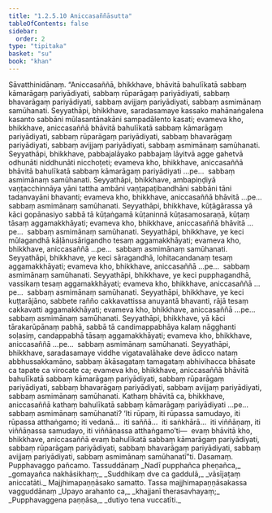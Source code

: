 ```yaml
---
title: "1.2.5.10 Aniccasaññāsutta"
tableOfContents: false
sidebar:
  order: 2
type: "tipitaka"
basket: "su"
book: "khan"
---
```



<DynamicBreadcrumb />

<Division number="102" book="khan" bookNo="13" page="126">

<Paragraph number="636" book="khan">
Sāvatthinidānaṃ. “Aniccasaññā, bhikkhave, bhāvitā bahulīkatā sabbaṃ kāmarāgaṃ pariyādiyati, sabbaṃ rūparāgaṃ pariyādiyati, sabbaṃ bhavarāgaṃ pariyādiyati, sabbaṃ avijjaṃ pariyādiyati, sabbaṃ asmimānaṃ samūhanati.
</Paragraph>

<Paragraph number="637" book="khan">
Seyyathāpi, bhikkhave, saradasamaye kassako mahānaṅgalena kasanto sabbāni mūlasantānakāni sampadālento kasati; evameva kho, bhikkhave, aniccasaññā bhāvitā bahulīkatā sabbaṃ kāmarāgaṃ pariyādiyati, sabbaṃ rūparāgaṃ pariyādiyati, sabbaṃ bhavarāgaṃ pariyādiyati, sabbaṃ avijjaṃ pariyādiyati, sabbaṃ asmimānaṃ samūhanati.
</Paragraph>

<Paragraph number="638" book="khan">
Seyyathāpi, bhikkhave, pabbajalāyako pabbajaṃ lāyitvā agge gahetvā odhunāti niddhunāti nicchoṭeti; evameva kho, bhikkhave, aniccasaññā bhāvitā bahulīkatā sabbaṃ kāmarāgaṃ pariyādiyati …pe…  sabbaṃ asmimānaṃ samūhanati.
</Paragraph>

<Paragraph number="639" book="khan">
Seyyathāpi, bhikkhave, ambapiṇḍiyā vaṇṭacchinnāya yāni tattha ambāni vaṇṭapaṭibandhāni sabbāni tāni tadanvayāni bhavanti; evameva kho, bhikkhave, aniccasaññā bhāvitā …pe…  sabbaṃ asmimānaṃ samūhanati.
</Paragraph>

<Paragraph number="640" book="khan">
Seyyathāpi, bhikkhave, kūṭāgārassa yā kāci gopānasiyo sabbā tā kūṭaṅgamā kūṭaninnā kūṭasamosaraṇā, kūṭaṃ tāsaṃ aggamakkhāyati; evameva kho, bhikkhave, aniccasaññā bhāvitā …pe…  sabbaṃ asmimānaṃ samūhanati.
</Paragraph>

<Paragraph number="641" book="khan">
Seyyathāpi, bhikkhave, ye keci mūlagandhā kāḷānusārigandho tesaṃ aggamakkhāyati; evameva kho, bhikkhave, aniccasaññā …pe…  sabbaṃ asmimānaṃ samūhanati.
</Paragraph>

<Paragraph number="642" book="khan">
Seyyathāpi, bhikkhave, ye keci sāragandhā, lohitacandanaṃ tesaṃ aggamakkhāyati; evameva kho, bhikkhave, aniccasaññā …pe…  sabbaṃ asmimānaṃ samūhanati.
</Paragraph>

<Paragraph number="643" book="khan">
Seyyathāpi, bhikkhave, ye keci pupphagandhā, vassikaṃ tesaṃ aggamakkhāyati; evameva kho, bhikkhave, aniccasaññā …pe…  sabbaṃ asmimānaṃ samūhanati.
</Paragraph>

<Paragraph number="644" book="khan">
Seyyathāpi, bhikkhave, ye keci kuṭṭarājāno, sabbete rañño cakkavattissa anuyantā bhavanti, rājā tesaṃ cakkavatti aggamakkhāyati; evameva kho, bhikkhave, aniccasaññā …pe…  sabbaṃ asmimānaṃ samūhanati.
</Paragraph>

<Paragraph number="645" book="khan">
Seyyathāpi, bhikkhave, yā kāci tārakarūpānaṃ pabhā, sabbā tā candimappabhāya kalaṃ nāgghanti soḷasiṃ, candappabhā tāsaṃ aggamakkhāyati; evameva kho, bhikkhave, aniccasaññā …pe…  sabbaṃ asmimānaṃ samūhanati.
</Paragraph>

<Paragraph number="646" book="khan">
Seyyathāpi, bhikkhave, saradasamaye viddhe vigatavalāhake deve ādicco nataṃ abbhussakkamāno, sabbaṃ ākāsagataṃ tamagataṃ abhivihacca bhāsate ca tapate ca virocate ca; evameva kho, bhikkhave, aniccasaññā bhāvitā bahulīkatā sabbaṃ kāmarāgaṃ pariyādiyati, sabbaṃ rūparāgaṃ pariyādiyati, sabbaṃ bhavarāgaṃ pariyādiyati, sabbaṃ avijjaṃ pariyādiyati, sabbaṃ asmimānaṃ samūhanati.
</Paragraph>

<Paragraph number="647" book="khan">
Kathaṃ bhāvitā ca, bhikkhave, aniccasaññā kathaṃ bahulīkatā sabbaṃ kāmarāgaṃ pariyādiyati …pe…  sabbaṃ asmimānaṃ samūhanati? ‘Iti rūpaṃ, iti rūpassa samudayo, iti rūpassa atthaṅgamo; iti vedanā…  iti saññā…  iti saṅkhārā…  iti viññāṇaṃ, iti viññāṇassa samudayo, iti viññāṇassa atthaṅgamo’ti—  evaṃ bhāvitā kho, bhikkhave, aniccasaññā evaṃ bahulīkatā sabbaṃ kāmarāgaṃ pariyādiyati, sabbaṃ rūparāgaṃ pariyādiyati, sabbaṃ bhavarāgaṃ pariyādiyati, sabbaṃ avijjaṃ pariyādiyati, sabbaṃ asmimānaṃ samūhanatī”ti.

</Paragraph>
</Division>

<Paragraph number="648" type="center" book="khan">
Dasamaṃ.



</Paragraph>

<Paragraph number="649" type="center" book="khan">
Pupphavaggo pañcamo.



</Paragraph>

<Paragraph number="650" type="center" book="khan">
Tassuddānaṃ


</Paragraph>

<Paragraph number="651" type="verses" book="khan">
_Nadī pupphañca pheṇañca,_  
_gomayañca nakhāsikhaṃ;_  
_Suddhikaṃ dve ca gaddulā,_  
_vāsījaṭaṃ aniccatāti._  


</Paragraph>

<Paragraph number="652" type="center" book="khan">
Majjhimapaṇṇāsako samatto.



</Paragraph>

<Paragraph number="653" type="center" book="khan">
Tassa majjhimapaṇṇāsakassa vagguddānaṃ


</Paragraph>

<Paragraph number="654" type="verses" book="khan">
_Upayo arahanto ca,_  
_khajjanī therasavhayaṃ;_  
_Pupphavaggena paṇṇāsa,_  
_dutiyo tena vuccatīti._
</Paragraph>